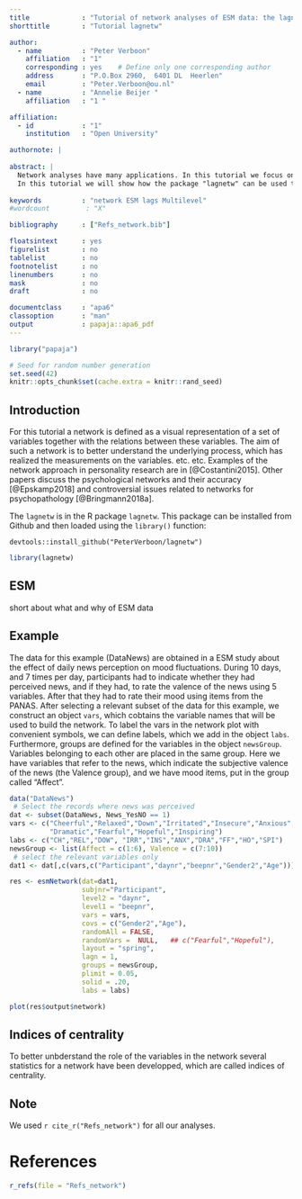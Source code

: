 ```yaml
---
title             : "Tutorial of network analyses of ESM data: the lagnetw package"
shorttitle        : "Tutorial lagnetw"

author: 
  - name          : "Peter Verboon"
    affiliation   : "1"
    corresponding : yes    # Define only one corresponding author
    address       : "P.O.Box 2960,  6401 DL  Heerlen"
    email         : "Peter.Verboon@ou.nl"
  - name          : "Annelie Beijer "
    affiliation   : "1 "

affiliation:
  - id            : "1"
    institution   : "Open University"

authornote: |
  
abstract: |
  Network analyses have many applications. In this tutorial we focus on networks build with data obtained with the experience sampling method (ESM). The networks are directed, the relations between the variables in the network are directed because lagged predictors are used. An arrow in the network represents an effect from a variable measured at t-1 on another variable measured at t or on itself measured at t.     
  In this tutorial we will show how the package "lagnetw" can be used to do a network analysis.
  
keywords          : "network ESM lags Multilevel"
#wordcount         : "X"

bibliography      : ["Refs_network.bib"]

floatsintext      : yes
figurelist        : no
tablelist         : no
footnotelist      : no
linenumbers       : no
mask              : no
draft             : no

documentclass     : "apa6"
classoption       : "man"
output            : papaja::apa6_pdf
---
```


```r
library("papaja")
```

```r
# Seed for random number generation
set.seed(42)
knitr::opts_chunk$set(cache.extra = knitr::rand_seed)
```


## Introduction

For this tutorial a network is defined as a visual representation of a set of variables together with the relations between these variables. The aim of such a network is to better understand the underlying process, which has realized the measurements on the variables. etc. etc.
Examples of the network approach in personality research are in [@Costantini2015]. Other papers discuss the psychological networks and their accuracy [@Epskamp2018] and controversial issues related to networks for psychopathology [@Bringmann2018a].

The ` lagnetw ` is in the R package ` lagnetw `. This package can be installed from Github and then loaded using the `library()` function: 

` devtools::install_github("PeterVerboon/lagnetw") `


```r
library(lagnetw)
```

## ESM 
 short about what and why of ESM data

## Example

The data for this example (DataNews) are obtained in a ESM study about the effect of daily news perception on mood fluctuations. During 10 days, and 7 times per day, participants had to indicate whether they had perceived news, and if they had, to rate the valence of the news using 5 variables. After that they had to rate their mood using items from the PANAS. 
After selecting a relevant subset of the data for this example, we construct an object `vars`, which cobtains the variable names that will be used to build the network. To label the vars in the network plot with convenient symbols, we can define labels, which we add in the object `labs`. Furthermore, groups are defined for the variables in the object `newsGroup`. Variables belonging to each other are placed in the same group. Here we have variables that refer to the news, which indicate the subjective valence of the news (the Valence group), and we have mood items, put in the group called "Affect".
```r

data("DataNews")
 # Select the records where news was perceived
dat <- subset(DataNews, News_YesNO == 1)      
vars <- c("Cheerful","Relaxed","Down","Irritated","Insecure","Anxious",
          "Dramatic","Fearful","Hopeful","Inspiring")
labs <- c("CH","REL","DOW", "IRR","INS","ANX","DRA","FF","HO","SPI")
newsGroup <- list(Affect = c(1:6), Valence = c(7:10))
 # select the relevant variables only
dat1 <- dat[,c(vars,c("Participant","daynr","beepnr","Gender2","Age"))]    

res <- esmNetwork(dat=dat1, 
                  subjnr="Participant", 
                  level2 = "daynr", 
                  level1 = "beepnr",
                  vars = vars,
                  covs = c("Gender2","Age"),
                  randomAll = FALSE,
                  randomVars =  NULL,   ## c("Fearful","Hopeful"),
                  layout = "spring",
                  lagn = 1,
                  groups = newsGroup,
                  plimit = 0.05,
                  solid = .20,
                  labs = labs)

plot(res$output$network)

```


## Indices of centrality
To better unbderstand the role of the variables in the network several statistics for a network have been developped, which are called indices of centrality. 

## Note
We used `r cite_r("Refs_network")` for all our analyses.

\newpage

# References
```r
r_refs(file = "Refs_network")
```

\begingroup
\setlength{\parindent}{-0.5in}
\setlength{\leftskip}{0.5in}

<div id = "refs"></div>
\endgroup
